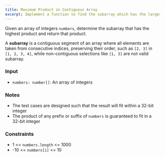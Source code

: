 ```yaml
---
title: Maximum Product in Contiguous Array
excerpt: Implement a function to find the subarray which has the largest product
---
```



Given an array of integers `numbers`, determine the subarray that has the highest product and return that product.

A **subarray** is a contiguous segment of an array where all elements are taken from consecutive indices, preserving their order, such as `[2, 3]` in `[1, 2, 3, 4]`, while non-contiguous selections like `[1, 3]` are not valid subarray.

### Input

- `numbers: number[]`: An array of integers

### Notes

- The test cases are designed such that the result will fit within a 32-bit integer
- The product of any prefix or suffix of `numbers` is guaranteed to fit in a 32-bit integer

<MDXTestExamples testCases={runTestCases} />

### Constraints

- 1 &lt;= `numbers.length` &lt;= 1000
- -10 &lt;= `numbers[i]` &lt;= 10
